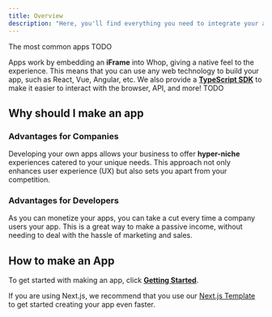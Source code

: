 ```yaml
---
title: Overview
description: "Here, you'll find everything you need to integrate your applications with the Whop App Store, opening the door to a vast market of internet entrepeuners eager for a solution that will propell their business forward."
---
```



The most common apps TODO

Apps work by embedding an **iFrame** into Whop, giving a native feel to the experience. This means that you can use any web technology to build your app, such as React, Vue, Angular, etc. We also provide a [**TypeScript SDK**](/sdk) to make it easier to interact with the browser, API, and more! TODO

## Why should I make an app

### Advantages for Companies

Developing your own apps allows your business to offer **hyper-niche** experiences catered to your unique needs. This approach not only enhances user experience (UX) but also sets you apart from your competition.

### Advantages for Developers

As you can monetize your apps, you can take a cut every time a company users your app. This is a great way to make a passive income, without needing to deal with the hassle of marketing and sales.

## How to make an App

To get started with making an app, click [**Getting Started**](/apps/environment).

If you are using Next.js, we recommend that you use our [Next.js Template](https://github.com/whopio/whop-apps-template) to get started creating your app even faster.
